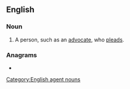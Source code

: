 ==English==

===Noun===
{{en-noun}}

# A person, such as an [[advocate]], who [[plead]]s.

===Anagrams===
* {{anagrams|en|pearled|pedaler|predeal|replead}}

[[Category:English agent nouns]]